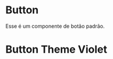 

<Meta of={Story} />


# Button

Esse é um componente de botão padrão.

[//]: <> (Cria um componente do formato padrão do Storybook)

<Primary/>

# Button Theme Violet 

<Canvas of={Story.Violet}/>

[//]: <> (Insere as propriedades do componente)

<Controls/>